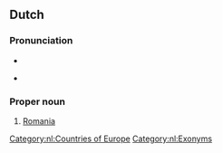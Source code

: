 ==Dutch==

===Pronunciation===
* {{IPA|/ruˈmeː.ni.jə/|lang=nl}}
* {{a|NL}} {{audio|Nl-Roemenië.ogg|audio|lang=nl}}

===Proper noun===
{{nl-proper noun|n}}

# [[Romania]]

[[Category:nl:Countries of Europe]]
[[Category:nl:Exonyms]]